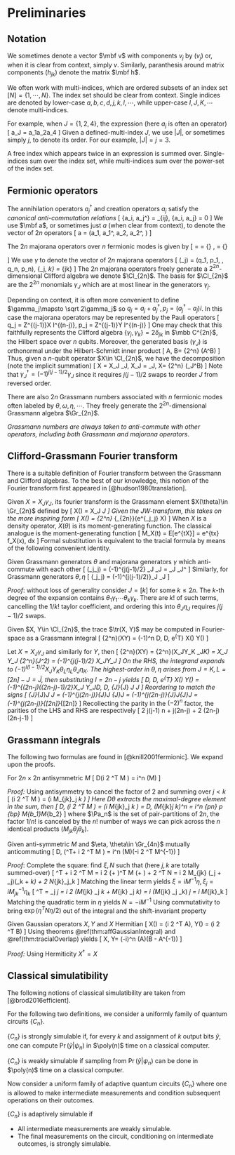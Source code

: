 # Preliminaries 

## Notation
::: {.definition #vecmatnot name="vector and matrix notation"}
We sometimes denote a vector $\mbf v$ with components $v_j$ by $(v_j)$ or, 
when it is clear from context, simply $v$. 
Similarly, paranthesis around matrix components $(h_{jk})$ denote 
the matrix $\mbf h$. 
:::
::: {.definition #multiindex name="multi-index notation"}
We often work with multi-indices, which are ordered subsets of an index set 
$[N]=\{1, \cdots, N\}$. The index set should be clear from context. 
Single indices are denoted by lower-case 
$a, b, c, d, j, k, l, \cdots$, while upper-case $I, J, K, \cdots$ 
denote multi-indices. 

For example, when $J=\{1, 2, 4\}$, the expression (here $a_j$ is often an operator) 
\[ 
    a_J = a_1a_2a_4 
\] 
Given a defined-multi-index $J$, we use $|J|$, or sometimes simply $j$, to 
denote its order. For our example, $|J|=j=3$. 
:::

::: {.definition #implicitsum name="summation notation"}
A free index which appears twice in an expression is summed over. 
Single-indices sum over the index set, while multi-indices sum over the 
power-set of the index set. 
:::

## Fermionic operators 

::: {.definition #car name="creation and annihilation operators"}
The annihilation operators $a_j^\dag$ and 
creation operators $a_j$ satisfy the _canonical anti-commutation relations_
\[ 
    \{a_i, a_j^\dag\} = \delta_{ij}, \quad \{a_i, a_j\} = 0
\] 
We use $\mbf a$, or sometimes just $a$ (when clear from context), 
to denote the vector of $2n$ operators 
\[ 
    \mbf a = (a_1, a_1^\dag, a_2, a_2^\dag, \cdots)
\] 
:::
::: {.definition #maj name="majorana operators"}
The $2n$ majorana operators over $n$ fermionic modes is given by 
\[ 
\begin{pmatrix}
        q_j \\ p_j 
    \end{pmatrix} = \Omega \begin{pmatrix}
        a_j \\ a_j^\dag 
    \end{pmatrix} = \df 1 {\sqrt{2}}\begin{pmatrix}
    a_j + a_j^\dag \\ 
    (a_j^\dag - a_j)i
    \end{pmatrix}, \quad 
    \Omega 
    = \df 1 {\sqrt 2} \begin{pmatrix}
        1 & 1 \\ -i & i
    \end{pmatrix}
\] 
We use $\gamma$ to denote the vector of $2n$ majorana operators 
\[ 
    (\gamma_j) = (q_1, p_1, \cdots, q_n, p_n), 
    \quad \{\gamma_j, \gamma_k\} = \delta_{jk}
\] 
The $2n$ majorana operators freely generate a $2^{2n}$-dimensional 
Clifford algebra we denote $\Cl_{2n}$. The basis for $\Cl_{2n}$ are the $2^{2n}$ 
monomials $\gamma_J$ which are at most linear in the generators $\gamma_j$. 
:::
::: {.definition #jw name="Jordan-Wigner transform, ONB"}
Depending on context, it is often more convenient to 
define $\gamma_j\mapsto \sqrt 2\gamma_j$ 
so $q_j=a_j+a_j^\dag, p_j=(a_j^\dag-a_j)i$. In this case 
the majorana operators may be represented by the Pauli operators 
\[
    q_j = Z^{\otimes (j-1)}\otimes X \otimes I^{\otimes (n-j)}, 
    \quad p_j = Z^{\otimes (j-1)}\otimes Y \otimes I^{\otimes (n-j)}
\] 
One may check that this faithfully represents the Clifford algebra 
$\{\gamma_j, \gamma_k\} = 2\delta_{jk}$ in 
$\mbb C^{2n}$, the Hilbert space over $n$ qubits. Moreover, the generated 
basis $(\gamma_J)$ is orthonormal under the Hilbert-Schmidt inner product 
\[ 
    \la A, B\ra = \df 1 {2^n} \tr(A^\dag B)
\] 
Thus, given a $n$-qubit operator $X\in \Cl_{2n}$, we have the decomposition 
(note the implicit summation) 
\[ 
    X = X_J \gamma_J, \quad 
    X_J = \la \gamma_J, X\ra = \df 1 {2^n} \tr(\gamma_J^\dag B)
\] 
Note that $\gamma_J^\dag = (-1)^{j(j-1)/2}\gamma_J$ since it requires 
$j(j-1)/2$ swaps to reorder $J$ from reversed order. 
:::

::: {.definition #gra name="Grassmann numbers"}
There are also $2n$ Grassmann numbers associated with $n$ fermionic modes 
often labeled by $\theta, \omega, \eta, \cdots$. 
They freely generate the $2^{2n}$-dimensional Grassmann algebra $\Gr_{2n}$. 

_Grassmann numbers are always taken to anti-commute with other operators, 
including both Grassmann and majorana operators_. 
:::


## Clifford-Grassmann Fourier transform
There is a suitable definition of Fourier transform between the 
Grassmann and Clifford algebras. To the best of our knowledge, 
this notion of the Fourier transform first appeared in [@hudson1980translation]. 

::: {.definition #clgrabij name="Fourier transform"}
Given $X=X_J\gamma_J$, its fourier transform is the Grassmann element 
$X(\theta)\in \Gr_{2n}$ defined by 
\[ 
    X(\theta) = X_J \theta_J 
\] 
Given the JW-transform, this takes on the more inspiring form 
\[ 
    X(\theta) = \df 1 {2^n} \tr_{\Cl_{2n}}(e^{\gamma_j\theta_j} X)
\] 
When $X$ is a density operator, $X(\theta)$ is its moment-generating 
function. The classical analogue is the moment-generating function 
\[ 
    M_X(t) = \mbb E[e^{tX}] = \int e^{tx} f_X(x)\, dx 
\] 
Formal substitution is equivalent to the tracial formula 
by means of the following convenient identity. 
:::
::: {.proposition}
Given Grassmann generators $\theta$ and majorana generators $\gamma$ which 
anti-commute with each other 
\[ 
    \exp(\gamma_j\theta_j) = (-1)^{j(j-1)/2} \theta_J \gamma_J 
    = \theta_J \gamma_J^\dag 
\] 
Similarly, for Grassmann generators $\theta, \eta$ 
\[ 
    \exp(\theta_j\eta_j) = (-1)^{j(j-1)/2)}\theta_J \eta_J 
\] 
:::
_Proof_: without loss of generality consider $J=[k]$ for some $k\leq 2n$. 
The $k$-th degree of the expansion 
contains $\theta_1\gamma_1\cdots\theta_k\gamma_k$. 
There are $k!$ of such terms, cancelling the $1/k!$ taylor coefficient, and 
ordering this into $\theta_J\eta_J$ requires $j(j-1)/2$ swaps. 


::: {.theorem #tracialOverlap name="Fourier formula for inner product"}
Given $X, Y\in \Cl_{2n}$, the trace $\tr(X, Y)$ may be computed 
in Fourier-space as a Grassmann integral 
\[ 
    \df 1 {2^n}\tr(XY) 
    = (-1)^n \int D\theta\, D\eta \, e^{\theta^T\eta} X(\theta) Y(\eta)
\] 
:::
Let $X=X_J \gamma_J$ and similarly for $Y$, then 
\[ 
    \df 1 {2^n}\tr(XY) = \df 1 {2^n}\tr(X_JY_K \gamma_J\gamma_K)
    = X_J Y_J \df 1 {2^n}\tr(\gamma_J^2) = (-1)^{j(j-1)/2} X_JY_J
\] 
On the RHS, the integrand expands to 
$(-1)^{l(l-1)/2}X_J Y_K \theta_L\eta_L\theta_J\eta_K$. 
The highest-order in $\theta, \eta$ arises from $J=K, L=[2n]-J=\bar J$, then 
substituting $l=2n-j$ yields 
\[ 
    \int D\theta\, D\eta \, e^{\theta^T\eta} X(\theta) Y(\eta) 
    = (-1)^{(2n-j)((2n-j)-1)/2}X_J Y_J\int D\theta\, D\eta\,  \theta_{\bar J}\eta_{\bar J} \theta_J \eta_J 
\] 
Reordering to match the signs
\[ 
    \theta_{\bar J}\eta_{\bar J}\theta_J \eta_J 
    = (-1)^{j(2n-j)}\theta_{\bar J}\theta_J \eta_{\bar J}\eta_J
    = (-1)^{j(2n-j)}\eta_{\bar J}\eta_J\theta_{\bar J}\theta_J 
    = (-1)^{j(2n-j)}\eta_{[2n]}\theta_{[2n]}
\] 
Recollecting the parity in the $(-2)^n$ factor, the parities of the LHS 
and RHS are respectively 
\[ 
    \df 1 2 j(j-1) \equiv n + j(2n-j) + \df 1 2 (2n-j)(2n-j-1) \mod 2
\] 

## Grassmann integrals 
The following two formulas are found in [@knill2001fermionic]. 
We expand upon the proofs. 

::: {.theorem #evenGaussianIntegral name="homogeneous Gaussian integral"}
For $2n\times 2n$ antisymmetric $M$
\[ 
    \int D\theta \exp\left(\df i 2 \theta^T M \theta\right) = i^n \Pf(M)
\] 
:::
_Proof:_ Using antisymmetry to cancel the factor of $2$ and summing over $j<k$ 
\[ 
    \exp\left(\df i 2 \theta^T M \theta\right) = 
    \exp\left(i M_{jk}\theta_j \theta_k \right)
\] 
Here $D\theta$ extracts the maximal-degree element in the sum, then 
\[ 
    \int D\theta \, \exp\left(\df i 2 \theta^T M \theta\right) = 
    \exp\left(i M_{jk}\theta_j \theta_k \right) 
    = \int D\theta \, \df{i^n}{n!} \left(M_{jk}\theta_j \theta_k\right)^n 
    = i^n \sum_{p\in \Pa_n} \sigma_p \prod_{b\in p} M_{b_1}M_{b_2}
\] 
where $\Pa_n$ is the set of pair-partitions of $2n$, the factor $1/n!$ is 
canceled by the $n!$ number of ways we can pick across the 
$n$ identical products $(M_{jk}\theta_j\theta_k)$. 


::: {.theorem #affGaussianIntegral name="affine Gaussian integral"}
Given anti-symmetric $M$ and $\eta, \theta\in \Gr_{4n}$ 
mutually anticommuting
\[ 
    \int D\theta \, \exp \left(\eta^T\theta + \df i 2 \theta^T M \theta\right) 
    = i^n \Pf(M)\exp\left(-\df i 2 \eta^T M^{-1}\eta\right)
\] 
:::
_Proof_: Complete the square: find $\xi, N$ such that (here $j, k$ are totally summed-over)
\[ 
    \eta^T \theta + \df i 2 \theta^T M \theta = \df i 2 (\theta + \xi)^T M (\theta + \xi) 
    + \df 1 2 \eta^T N \eta = \df i 2  M_{jk} (\theta_j + \xi_j)(\theta_k + \xi_k) + \df 1 2 N_{jk}\eta_j\eta_k 
\] 
Matching the linear term yields $\xi = i M^{-1}\eta, \xi_j = i M^{-1}_{jk}\eta_k$
\[ 
    \eta^T \theta 
    = \eta_j \theta_j 
    = \df i 2 \left(M_{jk} \theta_j \xi_k + M_{jk} \xi_j \theta_k\right) 
    = i (M_{jk} \theta_j \xi_k) \implies \eta_j = i M_{jk}\xi_k 
\] 
Matching the quadratic term in $\eta$ yields $N=-iM^{-1}$
\begin{aligned}
    -\df 1 2 N_{jk}\eta_j \eta_k 
    &= \df i 2 \xi_j M_{jk} \xi_k
    = \df i 2 (i M_{ja}^{-1}\eta_a) M_{jk} (i M_{kb}^{-1}\eta_b) 
    = -\df i 2 M_{ja}^{-1}\eta_a  \delta_{jb} \eta_b = \df i 2 \eta_a M_{ab}^{-1}\eta_b 
\end{aligned}
Using commutativity to bring $\exp(\eta^TN\eta/2)$ out of the integral and the shift-invariant property 
\begin{aligned}
    \int D\theta \, \exp \left(\eta^T\theta + \df i 2 \theta^T M \theta\right) 
    &= \int D\theta \, \exp \left(\df i 2 (\theta + \xi)^T M (\theta + \xi) 
    + \df 1 2 \eta^T N \eta\right)\\ 
    &= \exp\left(\df 1 2 \eta^T N\eta\right) \int D\theta\,\left(\df i 2 (\theta + \xi)^T M (\theta + \xi) \right)\\ 
    &= i^n \Pf(M)
    \exp\left(-\df i 2 \eta^T M^{-1}\eta\right)
\end{aligned}


::: {.theorem #GaussianOverlap name="Gaussian operator overlap"}
Given Gaussian operators $X, Y$ and $X$ Hermitian 
\[ 
    X(\eta) = \exp\left(\df i 2 \eta^T A\eta\right), \quad 
    Y(\theta) = \exp\left(\df i 2 \theta^T B\theta\right)
\] 
Using theorems \@ref(thm:affGaussianIntegral) and \@ref(thm:tracialOverlap) 
yields 
\[ 
    \la X, Y\ra = (-i)^n \Pf(A)\Pf(B - A^{-1})
\] 
:::
_Proof:_ Using Hermiticity $X^\dag = X$ 
\begin{aligned}
    \la X, Y\ra 
    &= \df 1 {2^n}\tr(XY) 
    = (-1)^n \int D\theta\, D\eta \, e^{\theta^T\eta} X(\eta) Y(\theta) \\ 
    &= (-1)^n \int D\theta \exp\left(\df i 2 \theta^T B\theta\right) 
    \int D\eta \, e^{\theta^T\eta} 
    \exp\left(\df i 2 \eta^T A\eta\right) \\ 
    &= (-1)^n \int D\theta \exp\left(\df i 2 \theta^T B\theta\right) 
    i^n \Pf(A) \exp\left(-\df i 2 \theta^T A^{-1} \theta\right) \\ 
    &= (-i)^n \Pf(A)\Pf(B - A^{-1})
\end{aligned}


## Classical simulatibility
The following notions of classical simulatibility are taken from 
[@brod2016efficient]. 

For the following two definitions, 
we consider a uniformly family of quantum circuits $\{C_n\}$. 

::: {.definition #strongSimulation name="Strong simulation"}
$\{C_n\}$ is strongly simulable if, 
for every $k$ and assignment of $k$ output bits $\tilde y$, 
one can compute $\Pr(\tilde y|\psi_n)$ in $\poly(n)$ time on 
a classical computer. 
:::

::: {.definition #weakSimulation name="weak simulation"}
$\{C_n\}$ is weakly simulable if sampling 
from $\Pr(\tilde y|\psi_n)$ 
can be done in $\poly(n)$ time on a classical computer. 
:::

Now consider a uniform family of adaptive quantum circuits $\{C_n\}$ where 
one is allowed to make intermediate measurements and condition 
subsequent operations on their outcomes. 

::: {.definition #adaptiveSimulation name="weak simulation"}
$\{C_n\}$ is adaptively simulable if 

- All intermediate measurements are weakly simulable. 
- The final measurements on the circuit, conditioning on intermediate outcomes, 
is strongly simulable. 
:::